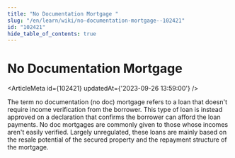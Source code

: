 ```yaml
---
title: "No Documentation Mortgage "
slug: "/en/learn/wiki/no-documentation-mortgage--102421"
id: "102421"
hide_table_of_contents: true
---
```



# No Documentation Mortgage 

<ArticleMeta id={102421} updatedAt={'2023-09-26 13:59:00'} />
<div className='border-solid border-b border-t-0 my-4 border-[var(--ifm-color-gray-300)]' />

The term no documentation (no doc) mortgage refers to a loan that doesn't require income verification from the borrower. This type of loan is instead approved on a declaration that confirms the borrower can afford the loan payments. No doc mortgages are commonly given to those whose incomes aren't easily verified. Largely unregulated, these loans are mainly based on the resale potential of the secured property and the repayment structure of the mortgage.
